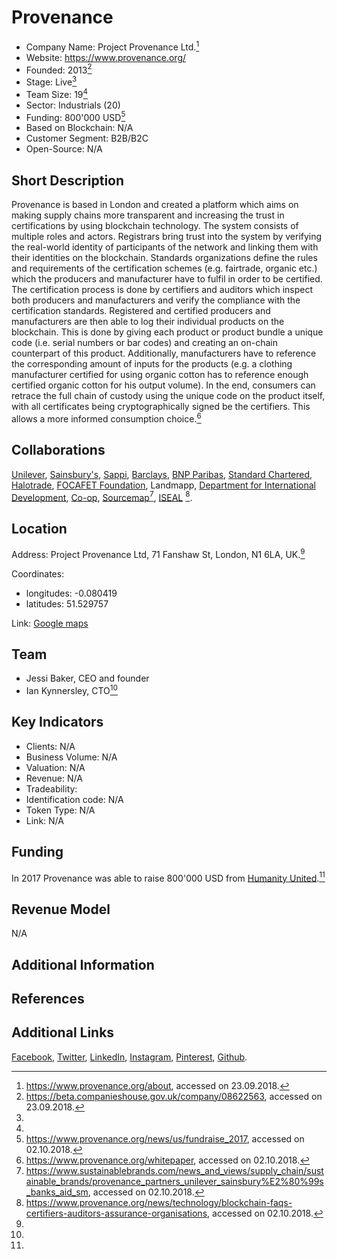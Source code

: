 = Provenance =

*Company Name: Project Provenance Ltd.<ref name="About">https://www.provenance.org/about, accessed on 23.09.2018.</ref>
*Website: https://www.provenance.org/
*Founded: 2013<ref>https://beta.companieshouse.gov.uk/company/08622563, accessed on 23.09.2018.</ref>
*Stage: Live<ref name="About"/>
*Team Size: 19<ref name="About"/>
*Sector: Industrials (20)
*Funding: 800'000 USD<ref name="Medium">https://www.provenance.org/news/us/fundraise_2017, accessed on 02.10.2018.</ref>
*Based on Blockchain: N/A
*Customer Segment: B2B/B2C
*Open-Source: N/A

==Short Description==
Provenance is based in London and created a platform which aims on making supply chains more transparent and increasing the trust in certifications by using blockchain technology. The system consists of multiple roles and actors. Registrars bring trust into the system by verifying the real-world identity of participants of the network and linking them with their identities on the blockchain. Standards organizations define the rules and requirements of the certification schemes (e.g. fairtrade, organic etc.) which the producers and manufacturer have to fulfil in order to be certified. The certification process is done by certifiers and auditors which inspect both producers and manufacturers and verify the compliance with the certification standards. Registered and certified producers and manufacturers are then able to log their individual products on the blockchain. This is done by giving each product or product bundle a unique code (i.e. serial numbers or bar codes) and creating an on-chain counterpart of this product. Additionally, manufacturers have to reference the corresponding amount of inputs for the products (e.g. a clothing manufacturer certified for using organic cotton has to reference enough certified organic cotton for his output volume). In the end, consumers can retrace the full chain of custody using the unique code on the product itself, with all certificates being cryptographically signed be the certifiers. This allows a more informed consumption choice.<ref>https://www.provenance.org/whitepaper, accessed on 02.10.2018.</ref>

==Collaborations==
[https://www.unilever.com/sustainable-living/values-and-values/ Unilever], [https://www.sainsburys.co.uk/ Sainsbury's], [https://www.sappi.com/ Sappi], [https://www.barclays.co.uk/ Barclays], [http://www.bnpparibas.ch/en/ BNP Paribas], [https://www.sc.com/en/ Standard Chartered], [http://halotrade.io/ Halotrade], [https://focafet.org/ FOCAFET Foundation], Landmapp, [https://www.gov.uk/government/organisations/department-for-international-development Department for International Development], [https://www.coop.co.uk/ Co-op], [http://www.sourcemap.com/ Sourcemap]<ref>https://www.sustainablebrands.com/news_and_views/supply_chain/sustainable_brands/provenance_partners_unilever_sainsbury%E2%80%99s_banks_aid_sm, accessed on 02.10.2018.</ref>, [https://www.isealalliance.org/ ISEAL] <ref>https://www.provenance.org/news/technology/blockchain-faqs-certifiers-auditors-assurance-organisations, accessed on 02.10.2018.</ref>.

==Location==
Address: Project Provenance Ltd, 71 Fanshaw St, London, N1 6LA, UK.<ref name="About"/>

Coordinates: 
*longitudes: -0.080419
*latitudes: 51.529757

Link: [https://www.google.co.uk/maps/place/Project+Provenance+Ltd/@51.529725,-0.0826217,17z/data=!3m1!4b1!4m5!3m4!1s0x48761afeee11d293:0xc3ca7d44e71d2c29!8m2!3d51.529725!4d-0.080433 Google maps]

==Team==
*Jessi Baker, CEO and founder
*Ian Kynnersley, CTO<ref name="Medium"/>

==Key Indicators==
*Clients: N/A
*Business Volume: N/A
*Valuation: N/A
*Revenue: N/A
*Tradeability: 
*Identification code: N/A
*Token Type: N/A
*Link: N/A


==Funding==
In 2017 Provenance was able to raise 800'000 USD from [https://humanityunited.org/ Humanity United].<ref name="About"/>

==Revenue Model==
N/A

==Additional Information==

==References==
<references/>

==Additional Links==
[https://www.facebook.com/ProjectProvenance Facebook], [https://twitter.com/ProvenanceHQ Twitter], [https://www.linkedin.com/company/project-provenance/ LinkedIn], [https://www.instagram.com/provenanceHQ/ Instagram], [https://www.pinterest.ch/provenanceHQ/ Pinterest], [https://github.com/ProjectProvenance Github].
